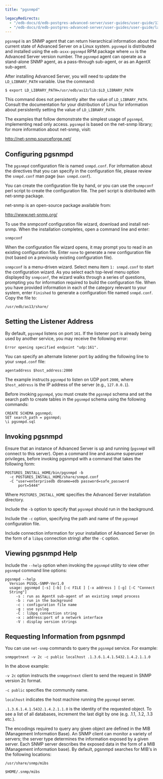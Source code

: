 ```yaml
---
title: "pgsnmpd"

legacyRedirects:
  - "/edb-docs/d/edb-postgres-advanced-server/user-guides/user-guide/13/pgsnmpd.html"
  - "/edb-docs/d/edb-postgres-advanced-server/user-guides/user-guide/latest/pgsnmpd.html"
---
```


<div id="pgsnmpd" class="registered_link"></div>

`pgsnmpd` is an SNMP agent that can return hierarchical information about the current state of Advanced Server on a Linux system. `pgsnmpd` is distributed and installed using the `edb-asxx-pgsnmpd` RPM package where `xx` is the Advanced Server version number. The `pgsnmpd` agent can operate as a stand-alone SNMP agent, as a pass-through sub-agent, or as an AgentX sub-agent.

After installing Advanced Server, you will need to update the `LD_LIBRARY_PATH` variable. Use the command:

```text
$ export LD_LIBRARY_PATH=/usr/edb/as13/lib:$LD_LIBRARY_PATH
```

This command does not persistently alter the value of `LD_LIBRARY_PATH`. Consult the documentation for your distribution of Linux for information about persistently setting the value of `LD_LIBRARY_PATH`.

The examples that follow demonstrate the simplest usage of `pgsnmpd`, implementing read only access. `pgsnmpd` is based on the net-snmp library; for more information about net-snmp, visit:

<http://net-snmp.sourceforge.net/>

## Configuring pgsnmpd

The `pgsnmpd` configuration file is named `snmpd.conf`. For information about the directives that you can specify in the configuration file, please review the `snmpd.conf` man page (`man snmpd.conf`).

You can create the configuration file by hand, or you can use the `snmpconf` perl script to create the configuration file. The perl script is distributed with net-snmp package.

net-snmp is an open-source package available from:

<http://www.net-snmp.org/>

To use the snmpconf configuration file wizard, download and install net-snmp. When the installation completes, open a command line and enter:

```text
snmpconf
```

When the configuration file wizard opens, it may prompt you to read in an existing configuration file. Enter `none` to generate a new configuration file (not based on a previously existing configuration file).

`snmpconf` is a menu-driven wizard. Select menu item `1: snmpd.conf` to start the configuration wizard. As you select each top-level menu option displayed by `snmpconf`, the wizard walks through a series of questions, prompting you for information required to build the configuration file. When you have provided information in each of the category relevant to your system, enter `Finished` to generate a configuration file named `snmpd.conf`. Copy the file to:

```text
/usr/edb/as13/share/
```

## Setting the Listener Address

By default, `pgsnmpd` listens on port `161`. If the listener port is already being used by another service, you may receive the following error:

```text
Error opening specified endpoint "udp:161".
```

You can specify an alternate listener port by adding the following line to your `snmpd.conf` file:

```text
agentaddress $host_address:2000
```

The example instructs `pgsnmpd` to listen on UDP port `2000`, where `$host_address` is the IP address of the server (e.g., `127.0.0.1`).

Before invoking `pgsnmpd`, you must create the `pgsnmpd` schema and set the search path to create tables in the `pgsnmpd` schema using the following commands:

```text
CREATE SCHEMA pgsnmpd;
SET search_path = pgsnmpd;
\i pgsnmpd.sql
```

## Invoking pgsnmpd

Ensure that an instance of Advanced Server is up and running (`pgsnmpd` will connect to this server). Open a command line and assume superuser privileges, before invoking pgsnmpd with a command that takes the following form:

```text
POSTGRES_INSTALL_HOME/bin/pgsnmpd -b
  -c POSTGRES_INSTALL_HOME/share/snmpd.conf
  -C "user=enterprisedb dbname=edb password=safe_password
      port=5444"
```

Where `POSTGRES_INSTALL_HOME` specifies the Advanced Server installation directory.

Include the `-b` option to specify that `pgsnmpd` should run in the background.

Include the `-c` option, specifying the path and name of the `pgsnmpd` configuration file.

Include connection information for your installation of Advanced Server (in the form of a `libpq` connection string) after the `-C` option.

## Viewing pgsnmpd Help

Include the `--help` option when invoking the `pgsnmpd` utility to view other `pgsnmpd` command line options:

```text
pgsnmpd --help
  Version PGSQL-SNMP-Ver1.0
  usage: pgsnmpd [-s] [-b] [-c FILE ] [-x address ] [-g] [-C "Connect
  String"]
     -s : run as AgentX sub-agent of an existing snmpd process
     -b : run in the background
     -c : configuration file name
     -g : use syslog
     -C : libpq connection string
     -x : address:port of a network interface
     -V : display version strings
```

## Requesting Information from pgsnmpd

You can use `net-snmp` commands to query the `pgsnmpd` service. For example:

```text
snmpgetnext -v 2c -c public localhost .1.3.6.1.4.1.5432.1.4.2.1.1.0
```

In the above example:

`-v 2c` option instructs the `snmpgetnext` client to send the request in SNMP version 2c format.

`-c public` specifies the community name.

`localhost` indicates the host machine running the `pgsnmpd` server.

`.1.3.6.1.4.1.5432.1.4.2.1.1.0` is the identity of the requested object. To see a list of all databases, increment the last digit by one (e.g. .1.1, .1.2, .1.3 etc.).

The encodings required to query any given object are defined in the MIB (Management Information Base). An SNMP client can monitor a variety of servers; the server type determines the information exposed by a given server. Each SNMP server describes the exposed data in the form of a MIB (Management information base). By default, pgsnmpd searches for MIB's in the following locations:

```text
/usr/share/snmp/mibs

$HOME/.snmp/mibs
```
